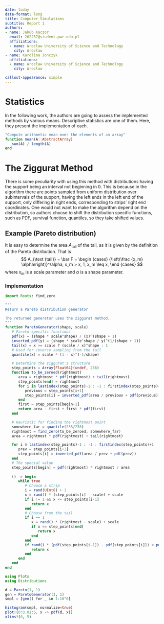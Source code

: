 ```yaml
---
date: today
date-format: long
title: Computer Simulations
subtitle: Report 1
authors:
- name: Jakub Kaczor
  email: 262257@student.pwr.edu.pl
  affiliations:
  - name: Wrocław University of Science and Technology
    city: Wrocław
- name: Karolina Jonczyk
  affiliations:
  - name: Wrocław University of Science and Technology
    city: Wrocław

callout-appearance: simple
---
```


# Statistics

In the following work, the authors are going to assess the implemented
methods by various means. Descriptive statistics are one of them. Here,
they present the implementation of each.

```julia
"Compute arithmetic mean over the elements of an array"
function mean(A::AbstractArray)
   sum(A) / length(A)
end
```

# The Ziggurat Method

There is some peculiarity with using this method with distributions having
the support being an interval not beginning in $0$. This is because in the
algorithm there are points sampled from uniform distribution over
subintervals of the support, having the left ends in the left end of the
support, only differing in right ends, corresponding to strips' right end
coordinates. One would not want to make the algorithm depend on the
distribution, so authors choose to shift the distribution specific
functions, such as PDF, survival function, quantiles, so they take shifted
values.

## Example (Pareto distribution)

It is easy to determine the area $A_{\text {tail}}$ of the tail, as it is
given by the definition of the Pareto distribution. That is
$$
A_{\text {tail}} = \bar F = \begin {cases}
   {\left(\frac {x_m} \alpha\right)}^\alpha, x_m > x,
   1, x_m \leq x,
\end {cases}
$$
where $x_m$ is a scale parameter and $\alpha$ is a shape parameter.

### Implementation

```julia
import Roots: find_zero

"""
Return a Pareto distribution generator

The returned generator uses the ziggurat method.
"""
function ParetoGenerator(shape, scale)
   # Pareto specific functions
   pdf(x) = (shape * scale^shape) / (x)^(shape + 1)
   inverted_pdf(y) = (shape * scale^shape / y)^(1/(shape + 1))
   tail(x) = x >= scale ? (scale / x)^shape : 1
   # Used for inverse sampling from the tail
   quantile(x) = scale * (1 - x)^(-1/shape)

   # Determine the ziggurat's structure
   step_points = Array{Float64}(undef, 256)
   function to_be_zeroed(rightmost)
      area = rightmost * pdf(rightmost) + tail(rightmost)
      step_points[end] = rightmost
      for i in lastindex(step_points)-1 : -1 : firstindex(step_points)+1
         previous = step_points[i+1]
         step_points[i] = inverted_pdf(area / previous + pdf(previous))
      end
      first = step_points[begin+1]
      return area - first + first * pdf(first)
   end

   # Heuristic for finding the rightmost point
   somewhere_far = quantile(255/256)
   rightmost = find_zero(to_be_zeroed, somewhere_far)
   area = rightmost * pdf(rightmost) + tail(rightmost)

   for i ∈ lastindex(step_points)-1 : -1 : firstindex(step_points)+1
      prev = step_points[i+1]
      step_points[i] = inverted_pdf(area / prev + pdf(prev))
   end
   # The special value
   step_points[begin] = pdf(rightmost) * rightmost / area
   
   () -> begin
      while true
         # Choose a strip
         i = rand(UInt8) + 1
         x = rand() * (step_points[i] - scale) + scale
         if i != 1 && x <= step_points[i-1]
            return x
         end
         # Choose from the tail
         if i == 1
            x = rand() * (rightmost - scale) + scale
            if x <= step_points[end]
               return x
            end
         end
         if rand() * (pdf(step_points[i-1]) - pdf(step_points[i])) < pdf(x) - pdf(step_points[i])
            return x
         end
      end
   end
end
```
```julia
using Plots
using Distributions

d = Pareto(1, 1)
gen = ParetoGenerator(1, 1)
smpl = [gen() for _ in 1:10^6]

histogram(smpl, normalize=true)
plot!(0:0.01:5, x -> pdf(d, x))
xlims!(0, 5)
```
